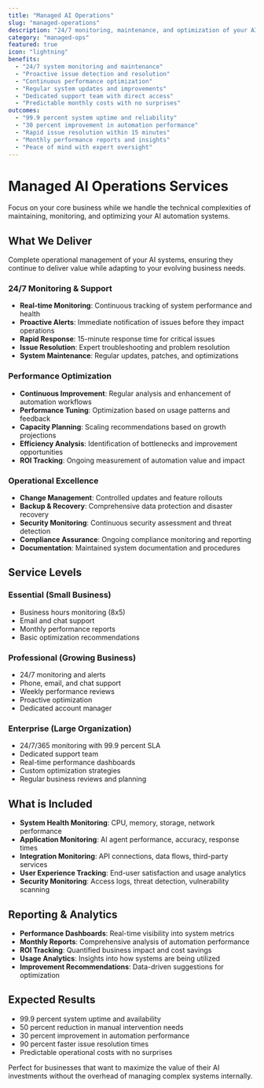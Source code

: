 ```yaml
---
title: "Managed AI Operations"
slug: "managed-operations"
description: "24/7 monitoring, maintenance, and optimization of your AI systems to ensure peak performance, maximum uptime, and continuous improvement of your automation investments."
category: "managed-ops"
featured: true
icon: "lightning"
benefits:
  - "24/7 system monitoring and maintenance"
  - "Proactive issue detection and resolution"
  - "Continuous performance optimization"
  - "Regular system updates and improvements"
  - "Dedicated support team with direct access"
  - "Predictable monthly costs with no surprises"
outcomes:
  - "99.9 percent system uptime and reliability"
  - "30 percent improvement in automation performance"
  - "Rapid issue resolution within 15 minutes"
  - "Monthly performance reports and insights"
  - "Peace of mind with expert oversight"
---
```


# Managed AI Operations Services

Focus on your core business while we handle the technical complexities of maintaining, monitoring, and optimizing your AI automation systems.

## What We Deliver

Complete operational management of your AI systems, ensuring they continue to deliver value while adapting to your evolving business needs.

### 24/7 Monitoring & Support

- **Real-time Monitoring**: Continuous tracking of system performance and health
- **Proactive Alerts**: Immediate notification of issues before they impact operations
- **Rapid Response**: 15-minute response time for critical issues
- **Issue Resolution**: Expert troubleshooting and problem resolution
- **System Maintenance**: Regular updates, patches, and optimizations

### Performance Optimization

- **Continuous Improvement**: Regular analysis and enhancement of automation workflows
- **Performance Tuning**: Optimization based on usage patterns and feedback
- **Capacity Planning**: Scaling recommendations based on growth projections
- **Efficiency Analysis**: Identification of bottlenecks and improvement opportunities
- **ROI Tracking**: Ongoing measurement of automation value and impact

### Operational Excellence

- **Change Management**: Controlled updates and feature rollouts
- **Backup & Recovery**: Comprehensive data protection and disaster recovery
- **Security Monitoring**: Continuous security assessment and threat detection
- **Compliance Assurance**: Ongoing compliance monitoring and reporting
- **Documentation**: Maintained system documentation and procedures

## Service Levels

### Essential (Small Business)
- Business hours monitoring (8x5)
- Email and chat support
- Monthly performance reports
- Basic optimization recommendations

### Professional (Growing Business)
- 24/7 monitoring and alerts
- Phone, email, and chat support
- Weekly performance reviews
- Proactive optimization
- Dedicated account manager

### Enterprise (Large Organization)
- 24/7/365 monitoring with 99.9 percent SLA
- Dedicated support team
- Real-time performance dashboards
- Custom optimization strategies
- Regular business reviews and planning

## What is Included

- **System Health Monitoring**: CPU, memory, storage, network performance
- **Application Monitoring**: AI agent performance, accuracy, response times
- **Integration Monitoring**: API connections, data flows, third-party services
- **User Experience Tracking**: End-user satisfaction and usage analytics
- **Security Monitoring**: Access logs, threat detection, vulnerability scanning

## Reporting & Analytics

- **Performance Dashboards**: Real-time visibility into system metrics
- **Monthly Reports**: Comprehensive analysis of automation performance
- **ROI Tracking**: Quantified business impact and cost savings
- **Usage Analytics**: Insights into how systems are being utilized
- **Improvement Recommendations**: Data-driven suggestions for optimization

## Expected Results

- 99.9 percent system uptime and availability
- 50 percent reduction in manual intervention needs
- 30 percent improvement in automation performance
- 90 percent faster issue resolution times
- Predictable operational costs with no surprises

Perfect for businesses that want to maximize the value of their AI investments without the overhead of managing complex systems internally.